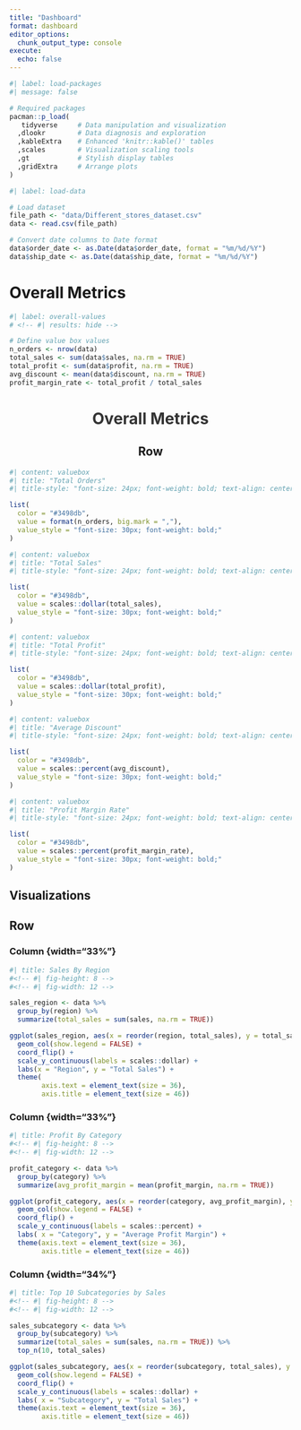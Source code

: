 ```yaml
---
title: "Dashboard"
format: dashboard
editor_options: 
  chunk_output_type: console
execute:
  echo: false
---
```


```r
#| label: load-packages
#| message: false

# Required packages
pacman::p_load(
   tidyverse     # Data manipulation and visualization
  ,dlookr        # Data diagnosis and exploration
  ,kableExtra    # Enhanced 'knitr::kable()' tables
  ,scales        # Visualization scaling tools
  ,gt            # Stylish display tables
  ,gridExtra     # Arrange plots
)
```

```r
#| label: load-data

# Load dataset
file_path <- "data/Different_stores_dataset.csv"
data <- read.csv(file_path)

# Convert date columns to Date format
data$order_date <- as.Date(data$order_date, format = "%m/%d/%Y")
data$ship_date <- as.Date(data$ship_date, format = "%m/%d/%Y")
```

# Overall Metrics

```r
#| label: overall-values
# <!-- #| results: hide -->

# Define value box values
n_orders <- nrow(data)
total_sales <- sum(data$sales, na.rm = TRUE)
total_profit <- sum(data$profit, na.rm = TRUE)
avg_discount <- mean(data$discount, na.rm = TRUE)
profit_margin_rate <- total_profit / total_sales
```

## Overall Metrics {style="text-align: center; margin-bottom: 20px; font-size: 28px; font-weight: bold; color: #333;"}

## Row {height="20%" style="display: flex; justify-content: space-evenly; align-items: center;"}

```r
#| content: valuebox
#| title: "Total Orders"
#| title-style: "font-size: 24px; font-weight: bold; text-align: center;"

list(
  color = "#3498db",
  value = format(n_orders, big.mark = ","),
  value_style = "font-size: 30px; font-weight: bold;"
)
```

```r
#| content: valuebox
#| title: "Total Sales"
#| title-style: "font-size: 24px; font-weight: bold; text-align: center;"

list(
  color = "#3498db",
  value = scales::dollar(total_sales),
  value_style = "font-size: 30px; font-weight: bold;"
)
```

```r
#| content: valuebox
#| title: "Total Profit"
#| title-style: "font-size: 24px; font-weight: bold; text-align: center;"

list(
  color = "#3498db",
  value = scales::dollar(total_profit),
  value_style = "font-size: 30px; font-weight: bold;"
)
```

```r
#| content: valuebox
#| title: "Average Discount"
#| title-style: "font-size: 24px; font-weight: bold; text-align: center;"

list(
  color = "#3498db",
  value = scales::percent(avg_discount),
  value_style = "font-size: 30px; font-weight: bold;"
)
```

```r
#| content: valuebox
#| title: "Profit Margin Rate"
#| title-style: "font-size: 24px; font-weight: bold; text-align: center;"

list(
  color = "#3498db",
  value = scales::percent(profit_margin_rate),
  value_style = "font-size: 30px; font-weight: bold;"
)
```

## Visualizations

## Row {height="80%"}
### Column {width="33%"} {.tabset}

```r
#| title: Sales By Region
#<!-- #| fig-height: 8 -->
#<!-- #| fig-width: 12 -->

sales_region <- data %>% 
  group_by(region) %>% 
  summarize(total_sales = sum(sales, na.rm = TRUE))

ggplot(sales_region, aes(x = reorder(region, total_sales), y = total_sales, fill = region)) +
  geom_col(show.legend = FALSE) +
  coord_flip() +
  scale_y_continuous(labels = scales::dollar) +
  labs(x = "Region", y = "Total Sales") +
  theme(
        axis.text = element_text(size = 36),
        axis.title = element_text(size = 46))
```

### Column {width="33%"} {.tabset}

```r
#| title: Profit By Category
#<!-- #| fig-height: 8 -->
#<!-- #| fig-width: 12 -->

profit_category <- data %>% 
  group_by(category) %>% 
  summarize(avg_profit_margin = mean(profit_margin, na.rm = TRUE))

ggplot(profit_category, aes(x = reorder(category, avg_profit_margin), y = avg_profit_margin, fill = category)) +
  geom_col(show.legend = FALSE) +
  coord_flip() +
  scale_y_continuous(labels = scales::percent) +
  labs( x = "Category", y = "Average Profit Margin") +
  theme(axis.text = element_text(size = 36),
        axis.title = element_text(size = 46))
```

### Column {width="34%"} {.tabset}

```r
#| title: Top 10 Subcategories by Sales
#<!-- #| fig-height: 8 -->
#<!-- #| fig-width: 12 -->

sales_subcategory <- data %>% 
  group_by(subcategory) %>% 
  summarize(total_sales = sum(sales, na.rm = TRUE)) %>% 
  top_n(10, total_sales)

ggplot(sales_subcategory, aes(x = reorder(subcategory, total_sales), y = total_sales, fill = subcategory)) +
  geom_col(show.legend = FALSE) +
  coord_flip() +
  scale_y_continuous(labels = scales::dollar) +
  labs( x = "Subcategory", y = "Total Sales") +
  theme(axis.text = element_text(size = 36),
        axis.title = element_text(size = 46))
```
